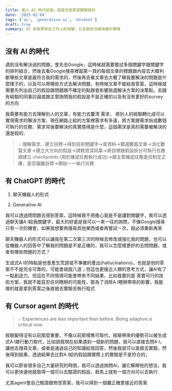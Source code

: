 ```yaml
---
title: 進入 AI 時代前後，我是怎麼學習跟開發的
date: '2025-02-04'
tags: ['ai', 'generative ai', 'mindset']
draft: true
summary: AI 給我帶來在工作上的改變，以及那些沒被改變的事情
---
```


## 沒有 AI 的時代

遇到沒有解決過的問題，會先去Google，這時候就需要嘗試多個關鍵字跟關鍵字的排列組合，然後去看Google搜尋裡面第一頁的每個文章的標題跟內容去大概判斷哪些文章是最符合我的需求的，然後再去看文章去大概了解我要解決的問題是什麼樣子的，以及可以用哪些方式去解決問題，有時候文章不能給我答案，這時候就需要先列出自己的假設跟問題跟不確定的點跟會影響挑選解決方案的決策點，去跟有經驗的同事討論或跟主管詢問我的假設是不是正確的以及有沒有更好的survey的方向

我需要有能力去理解別人的文章，有能力去釐清 需求、 將別人的經驗轉化成可以實現需求的解決方案、現在網路上給的方案裡需求有多遠，將方案跟需求拆成數個可執行的任務、需求背後要解決的真實情境是什麼，這個需求是真的需要被解決的還是假的、

> 💡 理解需求、建立目標→得到技術關鍵字→查資料→篩選數篇文章→消化數篇文章→建立大方向的假設→請教資深同事→將目標跟假設拆分可執行任務跟建立 checkpoints (用於確認任務執行成功)→跟主管確認任務是否制定正確，是否偏離目標→開始一一執行任務

## 有 ChatGPT 的時代

1. 聊天機器人的形式

2. Generative AI

我可以透過問問題去得到答案，這時候我不用擔心我是不是講對關鍵字，我可以透過聊天讓A I給我關鍵字，最大的好處是我可以一來一往的詢問，不像Google搜尋只有一次的機會，如果我想要再搜尋其他東西或者再嘗試一次，就必須重新再來

聊天機器人的形式可以讓我在第二次第三次的時候去修改或強化我的問題，也可以從機器人的回答中了解我的問題是不是正確的，我可以怎麼樣更好的去問問題，或者有哪些問題的方式？

生成式A I的特點是他會產生荒謬或不準確的產出(hallucinations)，也就是他的答案不不是完全可靠的，可能會胡說八道；但這也更接近人類的思考方式，讓AI有了一點創造力，但這在不同情境可能會帶來不同結果，比如我要的是 真實可行的技術方案，我就不能容忍任何瞎掰的可能性，那為了消除A I瞎掰帶來的影響，我能做的就是拿到答案之後直接去實驗去執行程式

## 有 Cursor agent 的時代

> 💡 Experiences are less important than before. Being adaptive is critical now.

經驗變得沒有以前那麼重要，不像以前那樣無可取代，經驗帶來的優勢可以被生成式A I跟行動力取代，比如說我現在如果遇到一個新的問題，我可以直接去問A I，讓他去搜尋文章，或者是通過自己的知識給我回答，然後我就可以直接去實驗，然後得到結果，透過結果去比對A I給的假設跟實際上的實驗是不是符合的，

我可以節省很多自己大量研究的時間，我可以透過詢問AI，讓它解釋他的想法，我可以更快速地就取得一個可以去驗證的假設，我馬上就有一個方向可以去執行

尤其agent會自己驗證跟修改答案，我可以得到一個離正確更接近的答案
